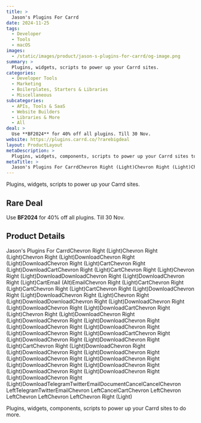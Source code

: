 ```yaml
---
title: >
  Jason's Plugins For Carrd
date: 2024-11-25
tags:
  - Developer
  - Tools
  - macOS
images:
  - /static/images/product/jason-s-plugins-for-carrd/og-image.png
summary: >
  Plugins, widgets, scripts to power up your Carrd sites.
categories:
  - Developer Tools
  - Marketing
  - Boilerplates, Starters & Libraries
  - Miscellaneous
subcategories:
  - APIs, Tools & SaaS
  - Website Builders
  - Libraries & More
  - All
deal: >
  Use **BF2024** for 40% off all plugins. Till 30 Nov.
website: https://plugins.carrd.co/?rarebigdeal
layout: ProductLayout
metaDescription: >
  Plugins, widgets, components, scripts to power up your Carrd sites to do more.
metaTitle: >
  Jason's Plugins For CarrdChevron Right (Light)Chevron Right (Light)Chevron Right (Light)DownloadChevron Right (Light)DownloadChevron Right (Light)CartChevron Right (Light)DownloadCartChevron Right (Light)CartChevron Right (Light)Chevron Right (Light)DownloadDownloadChevron Right (Light)DownloadChevron Right (Light)CartEmail (Alt)EmailChevron Right (Light)CartChevron Right (Light)CartChevron Right (Light)CartChevron Right (Light)DownloadChevron Right (Light)DownloadChevron Right (Light)Chevron Right (Light)DownloadDownloadChevron Right (Light)DownloadChevron Right (Light)DownloadChevron Right (Light)DownloadCartChevron Right (Light)Chevron Right (Light)DownloadChevron Right (Light)DownloadChevron Right (Light)DownloadChevron Right (Light)DownloadChevron Right (Light)DownloadChevron Right (Light)DownloadChevron Right (Light)DownloadCartChevron Right (Light)DownloadChevron Right (Light)DownloadChevron Right (Light)CartChevron Right (Light)DownloadChevron Right (Light)DownloadChevron Right (Light)DownloadChevron Right (Light)DownloadChevron Right (Light)DownloadChevron Right (Light)DownloadChevron Right (Light)DownloadChevron Right (Light)DownloadChevron Right (Light)DownloadChevron Right (Light)DownloadChevron Right (Light)DownloadTelegramTwitterEmailDocumentCancelCancelChevron LeftTelegramTwitterEmailChevron LeftCancelCartChevron LeftChevron LeftChevron LeftChevron LeftChevron Right (Light)
---
```

Plugins, widgets, scripts to power up your Carrd sites.

## Rare Deal

Use **BF2024** for 40% off all plugins. Till 30 Nov.

## Product Details
Jason's Plugins For CarrdChevron Right (Light)Chevron Right (Light)Chevron Right (Light)DownloadChevron Right (Light)DownloadChevron Right (Light)CartChevron Right (Light)DownloadCartChevron Right (Light)CartChevron Right (Light)Chevron Right (Light)DownloadDownloadChevron Right (Light)DownloadChevron Right (Light)CartEmail (Alt)EmailChevron Right (Light)CartChevron Right (Light)CartChevron Right (Light)CartChevron Right (Light)DownloadChevron Right (Light)DownloadChevron Right (Light)Chevron Right (Light)DownloadDownloadChevron Right (Light)DownloadChevron Right (Light)DownloadChevron Right (Light)DownloadCartChevron Right (Light)Chevron Right (Light)DownloadChevron Right (Light)DownloadChevron Right (Light)DownloadChevron Right (Light)DownloadChevron Right (Light)DownloadChevron Right (Light)DownloadChevron Right (Light)DownloadCartChevron Right (Light)DownloadChevron Right (Light)DownloadChevron Right (Light)CartChevron Right (Light)DownloadChevron Right (Light)DownloadChevron Right (Light)DownloadChevron Right (Light)DownloadChevron Right (Light)DownloadChevron Right (Light)DownloadChevron Right (Light)DownloadChevron Right (Light)DownloadChevron Right (Light)DownloadChevron Right (Light)DownloadChevron Right (Light)DownloadTelegramTwitterEmailDocumentCancelCancelChevron LeftTelegramTwitterEmailChevron LeftCancelCartChevron LeftChevron LeftChevron LeftChevron LeftChevron Right (Light)

Plugins, widgets, components, scripts to power up your Carrd sites to do more.
